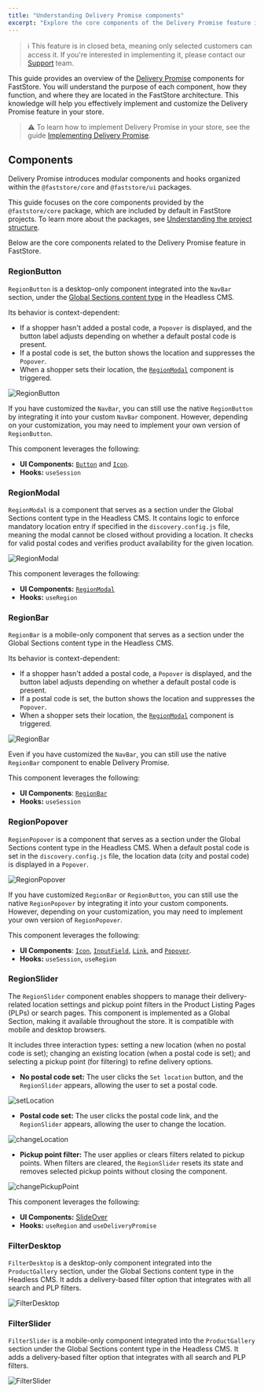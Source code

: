 ```yaml
---
title: "Understanding Delivery Promise components"
excerpt: "Explore the core components of the Delivery Promise feature in FastStore, their functions, and how they integrate into your store."
---
```


>ℹ This feature is in closed beta, meaning only selected customers can access it. If you're interested in implementing it, please contact our [Support](https://support.vtex.com/hc/en-us) team.

This guide provides an overview of the [Delivery Promise](https://developers.vtex.com/docs/guides/faststore/delivery-promise-overview) components for FastStore. You will understand the purpose of each component, how they function, and where they are located in the FastStore architecture. This knowledge will help you effectively implement and customize the Delivery Promise feature in your store.

>⚠️ To learn how to implement Delivery Promise in your store, see the guide [Implementing Delivery Promise](https://developers.vtex.com/docs/guides/faststore/delivery-promise-implementation).

## Components

Delivery Promise introduces modular components and hooks organized within the `@faststore/core` and `@faststore/ui` packages. 

This guide focuses on the core components provided by the `@faststore/core` package, which are included by default in FastStore projects. To learn more about the packages, see [Understanding the project structure](https://developers.vtex.com/docs/guides/faststore/project-structure-overview#packagejson).

Below are the core components related to the Delivery Promise feature in FastStore.

### RegionButton

`RegionButton` is a desktop-only component integrated into the `NavBar` section, under the [Global Sections content type](https://developers.vtex.com/docs/guides/faststore/headless-cms-overview#content-types) in the Headless CMS.

Its behavior is context-dependent:

- If a shopper hasn't added a postal code, a `Popover` is displayed, and the button label adjusts depending on whether a default postal code is present.
- If a postal code is set, the button shows the location and suppresses the `Popover`.
- When a shopper sets their location, the [`RegionModal`](#regionmodal) component is triggered.

![RegionButton](https://vtexhelp.vtexassets.com/assets/docs/src/region-button___ccb03f5e9e36d837a4b03aae6a0a58ff.png)

If you have customized the `NavBar`, you can still use the native `RegionButton` by integrating it into your custom `NavBar` component. However, depending on your customization, you may need to implement your own version of `RegionButton`.

This component leverages the following:

* **UI Components:** [`Button`](https://developers.vtex.com/docs/guides/faststore/atoms-button) and [`Icon`](https://developers.vtex.com/docs/guides/faststore/atoms-icon).
* **Hooks:** `useSession`

### RegionModal

`RegionModal` is a component that serves as a section under the Global Sections content type in the Headless CMS. It contains logic to enforce mandatory location entry if specified in the `discovery.config.js` file, meaning the modal cannot be closed without providing a location. It checks for valid postal codes and verifies product availability for the given location.

![RegionModal](https://vtexhelp.vtexassets.com/assets/docs/src/region-modal___6352f280eeb8eb77ee4674a5caf4f328.png)

This component leverages the following:

* **UI Components:** [`RegionModal`](https://developers.vtex.com/docs/guides/faststore/organisms-region-modal)
* **Hooks:** `useRegion`

### RegionBar

`RegionBar` is a mobile-only component that serves as a section under the Global Sections content type in the Headless CMS.

Its behavior is context-dependent:

- If a shopper hasn't added a postal code, a `Popover` is displayed, and the button label adjusts depending on whether a default postal code is present.
- If a postal code is set, the button shows the location and suppresses the `Popover`.
- When a shopper sets their location, the [`RegionModal`](#regionmodal) component is triggered.

![RegionBar](https://vtexhelp.vtexassets.com/assets/docs/src/regionbar80___52615261c9d206fd8e305d92751c00b5.png)

Even if you have customized the `NavBar`, you can still use the native `RegionBar` component to enable Delivery Promise.

This component leverages the following:

* **UI Components**: [`RegionBar`](https://developers.vtex.com/docs/guides/faststore/molecules-region-bar)
* **Hooks:** `useSession`

### RegionPopover

`RegionPopover` is a component that serves as a section under the Global Sections content type in the Headless CMS. When a default postal code is set in the `discovery.config.js` file, the location data (city and postal code) is displayed in a `Popover`.

![RegionPopover](https://vtexhelp.vtexassets.com/assets/docs/src/regionpopover___dedb0aad756657e71d4c8d40cb2ef5e7.png)

If you have customized `RegionBar` or `RegionButton`, you can still use the native `RegionPopover` by integrating it into your custom components. However, depending on your customization, you may need to implement your own version of `RegionPopover`.

This component leverages the following:

* **UI Components**: [`Icon`](https://developers.vtex.com/docs/guides/faststore/atoms-icon), [`InputField`](https://developers.vtex.com/docs/guides/faststore/molecules-input-field), [`Link`](https://developers.vtex.com/docs/guides/faststore/atoms-link), and [`Popover`](https://developers.vtex.com/docs/guides/faststore/molecules-popover).
* **Hooks:** `useSession`, `useRegion`

### RegionSlider

The `RegionSlider` component enables shoppers to manage their delivery-related location settings and pickup point filters in the Product Listing Pages (PLPs) or search pages. This component is implemented as a Global Section, making it available throughout the store. It is compatible with mobile and desktop browsers.

It includes three interaction types: setting a new location (when no postal code is set); changing an existing location (when a postal code is set); and selecting a pickup point (for filtering) to refine delivery options.

* **No postal code set:** The user clicks the `Set location` button, and the `RegionSlider` appears, allowing the user to set a postal code.

![setLocation](https://vtexhelp.vtexassets.com/assets/docs/src/set-location___8887a7be647d76a0584e1b977233a672.png)

* **Postal code set:** The user clicks the postal code link, and the `RegionSlider` appears, allowing the user to change the location.

![changeLocation](https://vtexhelp.vtexassets.com/assets/docs/src/change-location___ada68e0df1bac1e8a20abc9040dbf82f.png)

* **Pickup point filter:** The user applies or clears filters related to pickup points. When filters are cleared, the `RegionSlider` resets its state and removes selected pickup points without closing the component.

![changePickupPoint](https://vtexhelp.vtexassets.com/assets/docs/src/change-pickup-point___458c47c2a06d40385e47058bcbfeaac2.png)

This component leverages the following:

* **UI Components:** [SlideOver](https://developers.vtex.com/docs/guides/faststore/organisms-slide-over)
* **Hooks:** `useRegion` and `useDeliveryPromise`

### FilterDesktop

`FilterDesktop` is a desktop-only component integrated into the `ProductGallery` section, under the Global Sections content type in the Headless CMS. It adds a delivery-based filter option that integrates with all search and PLP filters.

![FilterDesktop](https://vtexhelp.vtexassets.com/assets/docs/src/filter-desktop___b7c358c72f742ab91467621e4d19839a.png)

### FilterSlider

`FilterSlider` is a mobile-only component integrated into the `ProductGallery` section under the Global Sections content type in the Headless CMS. It adds a delivery-based filter option that integrates with all search and PLP filters.

![FilterSlider](https://vtexhelp.vtexassets.com/assets/docs/src/filter-slider___f885f64836ae3bf247ab7b849575230d.png)
